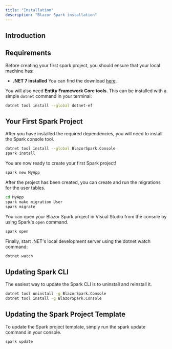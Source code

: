 ```yaml
---
title: "Installation"
description: "Blazor Spark installation"
---
```


## Introduction

## Requirements
Before creating your first spark project, you should ensure that your local machine has:

- **.NET 7 installed** You can find the download [here](https://dotnet.microsoft.com/en-us/download/dotnet/7.0).

You will also need **Entity Framework Core tools**. This can be installed with a simple `dotnet` command in your terminal:
```bash
dotnet tool install --global dotnet-ef
```

## Your First Spark Project
After you have installed the required dependencies, you will need to install the Spark console tool.
```bash
dotnet tool install --global BlazorSpark.Console
spark install
```

You are now ready to create your first Spark project!
```bash
spark new MyApp
```

After the project has been created, you can create and run the migrations for the user tables.
```bash
cd MyApp
spark make migration User
spark migrate
```

You can open your Blazor Spark project in Visual Studio from the console by using Spark's `open` command.
```bash
spark open
```

Finally, start .NET's local development server using the dotnet watch command:
```bash
dotnet watch
```

## Updating Spark CLI
The easiest way to update the Spark CLI is to uninstall and reinstall it.
```bash
dotnet tool uninstall -g BlazorSpark.Console
dotnet tool install -g BlazorSpark.Console
```

## Updating the Spark Project Template
To update the Spark project template, simply run the spark update command in your console.
```bash
spark update
```